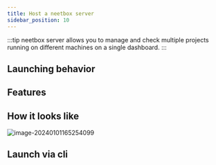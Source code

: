 ```yaml
---
title: Host a neetbox server
sidebar_position: 10
---
```


:::tip
neetbox server allows you to manage and check multiple projects running on different machines on a single dashboard.
:::

## Launching behavior


## Features

## How it looks like

![image-20240101165254099](./imgs/host-neetbox-server/image-20240101165254099.jpg)

## Launch via cli
